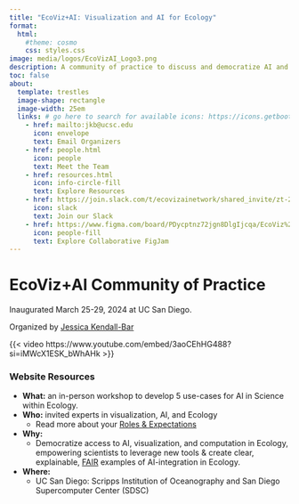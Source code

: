 ```yaml
---
title: "EcoViz+AI: Visualization and AI for Ecology"
format:
  html:
    #theme: cosmo
    css: styles.css
image: media/logos/EcoVizAI_Logo3.png
description: A community of practice to discuss and democratize AI and Visualization for use cases in Ecology. 
toc: false 
about: 
  template: trestles
  image-shape: rectangle
  image-width: 25em
  links: # go here to search for available icons: https://icons.getbootstrap.com/
    - href: mailto:jkb@ucsc.edu
      icon: envelope
      text: Email Organizers
    - href: people.html
      icon: people
      text: Meet the Team
    - href: resources.html
      icon: info-circle-fill
      text: Explore Resources
    - href: https://join.slack.com/t/ecovizainetwork/shared_invite/zt-2evjz39p1-Bhigc2M1mH7NNrNRrbK3mg
      icon: slack
      text: Join our Slack
    - href: https://www.figma.com/board/PDycptnz72jgn8DlgIjcqa/EcoViz%2BAI-Field-Guide?node-id=0-1&t=ZI5yixl1BuK5IMhh-0
      icon: people-fill
      text: Explore Collaborative FigJam
---
```


# EcoViz+AI Community of Practice

Inaugurated March 25-29, 2024 at UC San Diego.

Organized by [Jessica Kendall-Bar](https://jessiekb.com)

{{< video https://www.youtube.com/embed/3aoCEhHG488?si=iMWcX1ESK_bWhAHk >}}

### Website Resources

-   **What:** an in-person workshop to develop 5 use-cases for AI in Science within Ecology.
-   **Who:** invited experts in visualization, AI, and Ecology
    -   Read more about your [Roles & Expectations](https://www.notion.so/Roles-Expectations-a0cf47ee900844a48ed00dbc237145f1?pvs=21)
-   **Why:**
    -   Democratize access to AI, visualization, and computation in Ecology, empowering scientists to leverage new tools & create clear, explainable, [FAIR](https://www.go-fair.org/fair-principles/) examples of AI-integration in Ecology.
-   **Where:**
    -   UC San Diego: Scripps Institution of Oceanography and San Diego Supercomputer Center (SDSC)